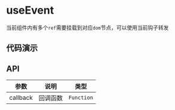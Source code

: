 
# useEvent

当前组件内有多个`ref`需要挂载到对应`dom`节点，可以使用当前钩子转发

## 代码演示

<Usage src='/hooks/use-refs/basic.tsx' title='基本' description='最简单的用法。' />

## API

| 参数     | 说明     | 类型       |
| -------- | -------- | ---------- |
| callback | 回调函数 | `Function` |
